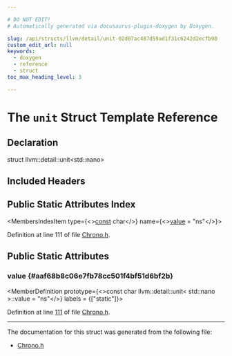 ```yaml
---

# DO NOT EDIT!
# Automatically generated via docusaurus-plugin-doxygen by Doxygen.

slug: /api/structs/llvm/detail/unit-02d07ac487d59ad1f31c6242d2ecfb90
custom_edit_url: null
keywords:
  - doxygen
  - reference
  - struct
toc_max_heading_level: 3

---
```





# The `unit` Struct Template Reference

<DoxygenPage pluginConfig={pluginConfig}>



## Declaration

<CodeBlock>struct llvm::detail::unit&lt;std::nano&gt;</CodeBlock>

## Included Headers

<IncludesList>
<IncludesListItem
  filePath="llvm/Support/Chrono.h"
  permalink="/docs/api/files/include/include/llvm/include/llvm/support/chrono-h"
  isLocal="true" />
</IncludesList>

## Public Static Attributes Index

<MembersIndex>

<MembersIndexItem
  type={<><a href="/docs/api/files/lib/lib/target/lib/target/aarch64/aarch64promoteconstant-cpp/#a90f8350fecae261c25be85d38b451bff">const</a> char</>}
  name={<><a href="#aaf68b8c06e7fb78cc501f4bf51d6bf2b">value</a> = &quot;ns&quot;</>}>
</MembersIndexItem>

</MembersIndex>


Definition at line 111 of file <a href="/docs/api/files/include/include/llvm/include/llvm/support/chrono-h">Chrono.h</a>.

<SectionDefinition>

## Public Static Attributes

### value {#aaf68b8c06e7fb78cc501f4bf51d6bf2b}

<MemberDefinition
  prototype={<>const char llvm::detail::unit&lt; std::nano &gt;::value = &quot;ns&quot;</>}
  labels = {["static"]}>

Definition at line <a href="/docs/api/files/include/include/llvm/include/llvm/support/chrono-h/#l00111">111</a> of file <a href="/docs/api/files/include/include/llvm/include/llvm/support/chrono-h">Chrono.h</a>.
</MemberDefinition>

</SectionDefinition>

<hr/>

The documentation for this struct was generated from the following file:

<ul>
<li><a href="/docs/api/files/include/include/llvm/include/llvm/support/chrono-h">Chrono.h</a></li>
</ul>

</DoxygenPage>
